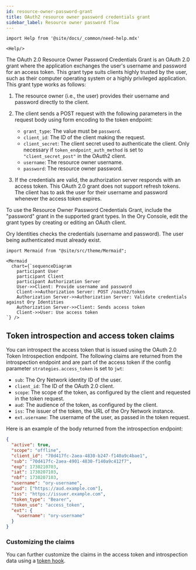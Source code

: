 ```yaml
---
id: resource-owner-password-grant
title: OAuth2 resource owner password credentials grant
sidebar_label: Resource owner password flow
---
```


```mdx-code-block
import Help from '@site/docs/_common/need-help.mdx'

<Help/>
```

The OAuth 2.0 Resource Owner Password Credentials Grant is an OAuth 2.0 grant where the application exchanges the user's username
and password for an access token. This grant type suits clients highly trusted by the user, such as their computer operating
system or a highly privileged application. This grant type works as follows:

1. The resource owner (i.e., the user) provides their username and password directly to the client.
2. The client sends a POST request with the following parameters in the request body using form encoding to the token endpoint:

   - `grant_type`: The value must be `password`.
   - `client_id`: The ID of the client making the request.
   - `client_secret`: The client secret used to authenticate the client. Only necessary if `token_endpoint_auth_method` is set to
     `"client_secret_post"` in the OAuth2 client.
   - `username`: The resource owner username.
   - `password`: The resource owner password.

3. If the credentials are valid, the authorization server responds with an access token. This OAuth 2.0 grant does not support
   refresh tokens. The client has to ask the user for their username and password whenever the access token expires.

To use the Resource Owner Password Credentials Grant, include the "password" grant in the supported grant types. In the Ory
Console, edit the grant types by creating or editing an OAuth client.

Ory Identities checks the credentials (username and password). The user being authenticated must already exist.

```mdx-code-block
import Mermaid from "@site/src/theme/Mermaid";

<Mermaid
  chart={`sequenceDiagram
    participant User
    participant Client
    participant Authorization Server
    User->>Client: Provide username and password
    Client->>Authorization Server: POST /oauth2/token
    Authorization Server->>Authorization Server: Validate credentials against Ory Identities
    Authorization Server->>Client: Sends access token
    Client->>User: Use access token
`} />
```

## Token introspection and access token claims

You can introspect the access token that is issued using the OAuth 2.0 Token Introspection endpoint. The following claims are
returned from the introspection endpoint and are part of the access token if the config parameter `strategies.access_token` is set
to `jwt`:

- `sub`: The Ory Network identity ID of the user.
- `client_id`: The ID of the OAuth 2.0 client.
- `scope`: The scope of the token, as configured by the client and requested in the token request.
- `aud`: The audience of the token, as configured by the client.
- `iss`: The issuer of the token, the URL of the Ory Network instance.
- `ext.username`: The username of the user, as passed in the token request.

Here is an example of the body returned from the introspection endpoint:

```json
{
  "active": true,
  "scope": "offline",
  "client_id": "70d417fc-2aea-4830-b247-f140a9c4bae1",
  "sub": "70d417fc-2aea-4901-4830-f140a9c412f7",
  "exp": 1730210703,
  "iat": 1730207103,
  "nbf": 1730207103,
  "username": "ory-username",
  "aud": ["https://aud.example.com"],
  "iss": "https://issuer.example.com",
  "token_type": "Bearer",
  "token_use": "access_token",
  "ext": {
    "username": "ory-username"
  }
}
```

### Customizing the claims

You can further customize the claims in the access token and introspection data using a
[token hook](/hydra/guides/oauth2-webhooks.mdx).
